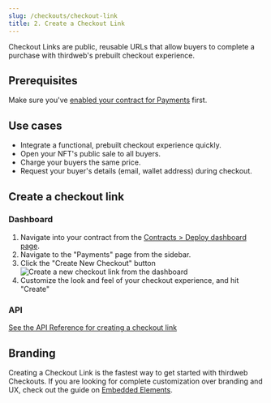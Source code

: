 ```yaml
---
slug: /checkouts/checkout-link
title: 2. Create a Checkout Link
---
```


Checkout Links are public, reusable URLs that allow buyers to complete a purchase with thirdweb's prebuilt checkout experience.

## Prerequisites

Make sure you've [enabled your contract for Payments](enable-contract) first.

## Use cases

- Integrate a functional, prebuilt checkout experience quickly.
- Open your NFT's public sale to all buyers.
- Charge your buyers the same price.
- Request your buyer's details (email, wallet address) during checkout.

## Create a checkout link

### Dashboard

1. Navigate into your contract from the [Contracts > Deploy dashboard page](https://thirdweb.com/dashboard/contracts/deploy).
2. Navigate to the "Payments" page from the sidebar. 
3. Click the "Create New Checkout" button
  ![Create a new checkout link from the dashboard](./assets/checkout-link/create-new-checkout-link.jpg)
4. Customize the look and feel of your checkout experience, and hit "Create"

### API

[See the API Reference for creating a checkout link](https://redocly.github.io/redoc/?url=https://payments.thirdweb.com/api/doc#tag/Checkout-Links/paths/~1api~12022-08-12~1shareable-checkout-link/post)

## Branding

Creating a Checkout Link is the fastest way to get started with thirdweb Checkouts. If you are looking for complete customization over branding and UX, check out the guide on [Embedded Elements](elements).

